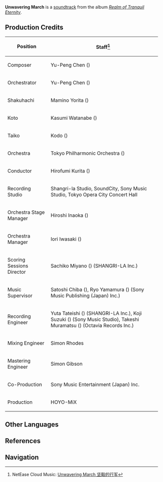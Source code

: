 {{Soundtrack Infobox
|title          =
|image          = Realm of Tranquil Eternity.jpg
|album          = Realm of Tranquil Eternity
|disc           = 2
|number         = 49
|featured       =
|featured2      =
|featured3      =
|featured_disc  =
|featured_disc2 =
|featured_disc3 =
|youtube_id     = 9xtAKakzZDs
|youtube_time   = 1724
|spotify_id     = 7Dh3yb31q2cmVDBTQ2kYrM
|played_in      = Fort Fujitou
|during         = [[Fort Fujitou]]
|domain         =
|previous       = Fortification of Resistance
|next           = Caress of the Spirit
}}
'''Unwavering March''' is a [[soundtrack]] from the album ''[[Realm of Tranquil Eternity]]''.

==Production Credits==
{| class="wikitable" style="text-align:left; height:0.5em"
! Position
! Staff<ref>NetEase Cloud Music: [https://music.163.com/#/song?id=1879098419 Unwavering March 坚毅的行军]</ref>
|-
! Composer
| Yu-Peng Chen ({{Lang|zh=陈致逸|mini=1}})
|-
! Orchestrator
| Yu-Peng Chen ({{Lang|zh=陈致逸|mini=1}})
|-
! Shakuhachi
| Mamino Yorita ({{Lang|ja=寄田真見乃|mini=1}})
|-
! Koto
| Kasumi Watanabe ({{Lang|ja=渡邊香澄|mini=1}})
|-
! Taiko
| Kodo ({{Lang|ja=太鼓芸能集団 鼓童|mini=1}})
|-
! Orchestra
| Tokyo Philharmonic Orchestra ({{Lang|ja=東京フィルハーモニー交響楽団|mini=1}})
|-
! Conductor
| Hirofumi Kurita ({{Lang|ja=栗田博文|mini=1}})
|-
! Recording Studio
| Shangri-la Studio, SoundCity, Sony Music Studio, Tokyo Opera City Concert Hall
|-
! Orchestra Stage Manager
| Hiroshi Inaoka ({{Lang|ja=稲岡宏司|mini=1}})
|-
! Orchestra Manager
| Iori Iwasaki ({{Lang|ja=岩崎井織|mini=1}})
|-
! Scoring Sessions Director
| Sachiko Miyano ({{Lang|ja=宮野幸子|mini=1}}) (SHANGRI-LA Inc.)
|-
! Music Supervisor
| Satoshi Chiba ({{Lang|ja=千葉智史|mini=1}}), Ryo Yamamura ({{Lang|ja=山村涼|mini=1}}) (Sony Music Publishing (Japan) Inc.)
|-
! Recording Engineer
| Yuta Tateishi ({{Lang|ja=立石佑太|mini=1}}) (SHANGRI-LA Inc.), Koji Suzuki ({{Lang|ja=鈴木浩二|mini=1}}) (Sony Music Studio), Takeshi Muramatsu ({{Lang|ja=村松健|mini=1}}) (Octavia Records Inc.)
|-
! Mixing Engineer
| Simon Rhodes
|-
! Mastering Engineer
| Simon Gibson
|-
! Co-Production
| Sony Music Entertainment (Japan) Inc.
|-
! Production
| HOYO-MiX
|}

==Other Languages==
{{Other Languages
|default_hidden = 1
|en      = Unwavering March
|zhs     = 坚毅的行军
|zhs_rm  = Jiānyì de Xíngjūn
|zht     = 堅毅的行軍
|zht_rm  = Jiānyì de Xíngjūn
|ja      = 毅然たる行軍
|ja_rm   = Kizen-taru Kougun
}}

==References==
{{Reflist}}

==Navigation==
{{Soundtrack Navbox|Realm of Tranquil Eternity}}